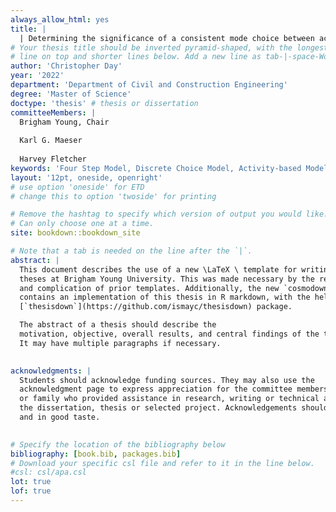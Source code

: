 ```yaml
---
always_allow_html: yes
title: |
  | Determining the significance of a consistent mode choice between activity-based models and agent-based microsimulation tools
# Your thesis title should be inverted pyramid-shaped, with the longest
# line on top and shorter lines below. Add a new line as tab-|-space-Words
author: 'Christopher Day'
year: '2022'
department: 'Department of Civil and Construction Engineering'
degree: 'Master of Science'
doctype: 'thesis' # thesis or dissertation
committeeMembers: |
  Brigham Young, Chair 
  
  Karl G. Maeser 
  
  Harvey Fletcher
keywords: 'Four Step Model, Discrete Choice Model, Activity-based Model'
layout: '12pt, oneside, openright' 
# use option 'oneside' for ETD
# change this to option 'twoside' for printing

# Remove the hashtag to specify which version of output you would like.
# Can only choose one at a time.
site: bookdown::bookdown_site

# Note that a tab is needed on the line after the `|`.
abstract: |
  This document describes the use of a new \LaTeX \ template for writing masters
  theses at Brigham Young University. This was made necessary by the relative age
  and complication of prior templates. Additionally, the new `cosmodown` R package
  contains an implementation of this thesis in R markdown, with the help of the 
  [`thesisdown`](https://github.com/ismayc/thesisdown) package.

  The abstract of a thesis should describe the
  motivation, objective, overall results, and central findings of the thesis.
  It may have multiple paragraphs if necessary.

  
acknowledgments: |
  Students should acknowledge funding sources. They may also use the
  acknowledgment page to express appreciation for the committee members, friends
  or family who provided assistance in research, writing or technical aspects of
  the dissertation, thesis or selected project. Acknowledgements should be simple
  and in good taste.

  
# Specify the location of the bibliography below
bibliography: [book.bib, packages.bib]
# Download your specific csl file and refer to it in the line below.
#csl: csl/apa.csl
lot: true
lof: true
---
```


